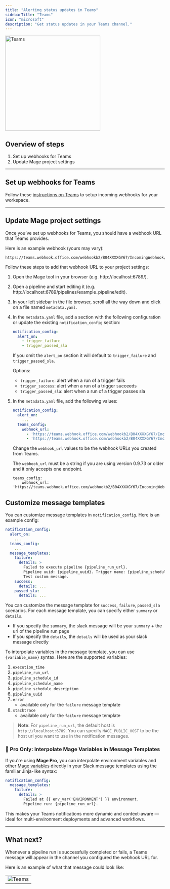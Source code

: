 ```yaml
---
title: "Alerting status updates in Teams"
sidebarTitle: "Teams"
icon: "microsoft"
description: "Get status updates in your Teams channel."
---
```


<img
  alt="Teams"
  src="https://img.icons8.com/color-glass/512/microsoft-teams.png"
  width="300"
/>

## Overview of steps

1. Set up webhooks for Teams
2. Update Mage project settings

---

## Set up webhooks for Teams

Follow these
[instructions on Teams](https://learn.microsoft.com/en-us/microsoftteams/platform/webhooks-and-connectors/how-to/add-incoming-webhook)
to setup incoming webhooks for your workspace.

---

## Update Mage project settings

Once you’ve set up webhooks for Teams, you should have a webhook URL that Teams
provides.

Here is an example webhook (yours may vary):

```
https://teams.webhook.office.com/webhookb2/B04XXXXGY67/IncomingWebhook/1UgUkao8pXXXXPmsuXXXX2lk
```

Follow these steps to add that webhook URL to your project settings:

1. Open the Mage tool in your browser (e.g. http://localhost:6789/).
2. Open a pipeline and start editing it (e.g.
   http://localhost:6789/pipelines/example_pipeline/edit).
3. In your left sidebar in the file browser, scroll all the way down and click
   on a file named `metadata.yaml`.
4. In the `metadata.yaml` file, add a section with the following
   configuration or update the existing `notification_config` section:

    ```yaml
    notification_config:
      alert_on:
        - trigger_failure
        - trigger_passed_sla
    ```

    If you omit the `alert_on` section it will default to `trigger_failure` and `trigger_passed_sla`.

    Options:

    - `trigger_failure`: alert when a run of a trigger fails
    - `trigger_success`: alert when a run of a trigger succeeds
    - `trigger_passed_sla`: alert when a run of a trigger passes sla

5. In the `metadata.yaml` file, add the following values:

    ```yaml
    notification_config:
      alert_on:
        ...
      teams_config:
        webhook_url:
          - 'https://teams.webhook.office.com/webhookb2/B04XXXXGY67/IncomingWebhook/1UgUkao8pXXXXPmsuXXXX2lk'
          - 'https://teams.webhook.office.com/webhookb2/B04XXXXGY67/IncomingWebhook/1UgUkao8pXXXXPmsuXXXX2lx'
    ```

    Change the `webhook_url` values to be the webhook URLs you created from Teams.

    The `webhook_url` must be a string if you are using version 0.9.73 or older and it only accepts one endpoint.

    ```
    teams_config:
        webhook_url: 'https://teams.webhook.office.com/webhookb2/B04XXXXGY67/IncomingWebhook/1UgUkao8pXXXXPmsuXXXX2lk'
    ```

## Customize message templates
You can customize message templates in `notification_config`. Here is an example config:
```yaml
notification_config:
  alert_on:
    ...
  teams_config:
    ...
  message_templates:
    failure:
      details: >
        Failed to execute pipeline {pipeline_run_url}.
        Pipeline uuid: {pipeline_uuid}. Trigger name: {pipeline_schedule_name}.
        Test custom message.
    success:
      details: ...
    passed_sla:
      details: ...
```
You can customize the message template for `success`, `failure`, `passed_sla` scenarios. For each message template,
you can specify either `summary` or `details`.
* If you specify the `summary`, the slack message will be your `summary` + the url of the pipeline run page
* If you specify the `details`, the `details` will be used as your slack message directly

To interpolate variables in the message template, you can use `{variable_name}` syntax.
Here are the supported variables:
1. `execution_time`
1. `pipeline_run_url`
1. `pipeline_schedule_id`
1. `pipeline_schedule_name`
1. `pipeline_schedule_description`
1. `pipeline_uuid`
1. `error`
    * available only for the `failure` message template
1. `stacktrace`
    * available only for the `failure` message template

> **Note**: For `pipeline_run_url`, the default host is `http://localhost:6789`. You can specify `MAGE_PUBLIC_HOST` to be
the host url you want to use in the notification messages.

### 🚀 Pro Only: Interpolate Mage Variables in Message Templates

If you're using **Mage Pro**, you can interpolate environment variables and other [Mage variables](/development/variables/referencing-variables#accessing-variables-in-mage) directly in your Slack message templates using the familiar Jinja-like syntax:

```yaml
notification_config:
  message_templates:
    failure:
      details: >
        Failed at {{ env_var('ENVIRONMENT') }} environment.
        Pipeline run: {pipeline_run_url}.
```

This makes your Teams notifications more dynamic and context-aware — ideal for multi-environment deployments and advanced workflows.

---

## What next?

Whenever a pipeline run is successfully completed or fails, a Teams message will
appear in the channel you configured the webhook URL for.

Here is an example of what that message could look like:

|                                                                                                        |
| ------------------------------------------------------------------------------------------------------ |
| ![Teams](https://mage-ai.github.io/assets/third-party/teams-message-run-alert.jpg) |
